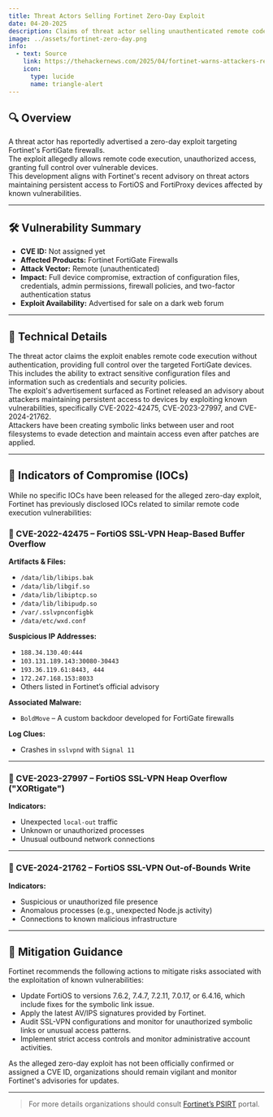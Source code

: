 ---
title: Threat Actors Selling Fortinet Zero-Day Exploit
date: 04-20-2025
description: Claims of threat actor selling unauthenticated remote code execution vulnerability.
image: ../assets/fortinet-zero-day.png
info:
  - text: Source
    link: https://thehackernews.com/2025/04/fortinet-warns-attackers-retain.html
    icon:
      type: lucide
      name: triangle-alert
---

## 🔍 Overview

A threat actor has reportedly advertised a zero-day exploit targeting Fortinet's FortiGate firewalls.  
The exploit allegedly allows remote code execution, unauthorized access, granting full control over vulnerable devices.  
This development aligns with Fortinet's recent advisory on threat actors maintaining persistent access to FortiOS and FortiProxy devices affected by known vulnerabilities.

---

## 🛠️ Vulnerability Summary

- **CVE ID:** Not assigned yet 
- **Affected Products:** Fortinet FortiGate Firewalls  
- **Attack Vector:** Remote (unauthenticated)  
- **Impact:** Full device compromise, extraction of configuration files, credentials, admin permissions, firewall policies, and two-factor authentication status  
- **Exploit Availability:** Advertised for sale on a dark web forum

---

## 🧩 Technical Details

The threat actor claims the exploit enables remote code execution without authentication, providing full control over the targeted FortiGate devices.  
This includes the ability to extract sensitive configuration files and information such as credentials and security policies.  
The exploit's advertisement surfaced as Fortinet released an advisory about attackers maintaining persistent access to devices by exploiting known vulnerabilities, specifically CVE-2022-42475, CVE-2023-27997, and CVE-2024-21762.  
Attackers have been creating symbolic links between user and root filesystems to evade detection and maintain access even after patches are applied.

---

## 🧪 Indicators of Compromise (IOCs)

While no specific IOCs have been released for the alleged zero-day exploit, Fortinet has previously disclosed IOCs related to similar remote code execution vulnerabilities:

### 🔐 CVE-2022-42475 – FortiOS SSL-VPN Heap-Based Buffer Overflow

**Artifacts & Files:**
- `/data/lib/libips.bak`
- `/data/lib/libgif.so`
- `/data/lib/libiptcp.so`
- `/data/lib/libipudp.so`
- `/var/.sslvpnconfigbk`
- `/data/etc/wxd.conf`

**Suspicious IP Addresses:**
- `188.34.130.40:444`
- `103.131.189.143:30080-30443`
- `193.36.119.61:8443, 444`
- `172.247.168.153:8033`
- Others listed in Fortinet’s official advisory

**Associated Malware:**
- `BoldMove` – A custom backdoor developed for FortiGate firewalls

**Log Clues:**
- Crashes in `sslvpnd` with `Signal 11`

---

### 🔐 CVE-2023-27997 – FortiOS SSL-VPN Heap Overflow ("XORtigate")

**Indicators:**
- Unexpected `local-out` traffic
- Unknown or unauthorized processes
- Unusual outbound network connections

---

### 🔐 CVE-2024-21762 – FortiOS SSL-VPN Out-of-Bounds Write

**Indicators:**
- Suspicious or unauthorized file presence
- Anomalous processes (e.g., unexpected Node.js activity)
- Connections to known malicious infrastructure

---

## 🧱 Mitigation Guidance

Fortinet recommends the following actions to mitigate risks associated with the exploitation of known vulnerabilities:

- Update FortiOS to versions 7.6.2, 7.4.7, 7.2.11, 7.0.17, or 6.4.16, which include fixes for the symbolic link issue.
- Apply the latest AV/IPS signatures provided by Fortinet.
- Audit SSL-VPN configurations and monitor for unauthorized symbolic links or unusual access patterns.
- Implement strict access controls and monitor administrative account activities.

As the alleged zero-day exploit has not been officially confirmed or assigned a CVE ID, organizations should remain vigilant and monitor Fortinet's advisories for updates.

---

> For more details organizations should consult [Fortinet’s PSIRT](https://www.fortiguard.com/psirt) portal.
